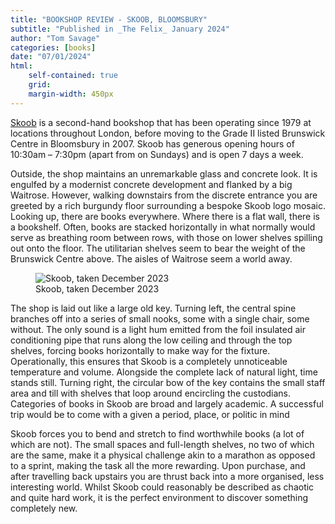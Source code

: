 ```yaml
---
title: "BOOKSHOP REVIEW - SKOOB, BLOOMSBURY"
subtitle: "Published in _The Felix_ January 2024"
author: "Tom Savage"
categories: [books]
date: "07/01/2024"
html: 
    self-contained: true
    grid: 
    margin-width: 450px
---
```


[Skoob](https://skoob.com) is a second-hand bookshop that has been operating since 1979 at locations throughout London, before moving to the Grade II listed Brunswick Centre in Bloomsbury in 2007. Skoob has generous opening hours of 10:30am – 7:30pm (apart from on Sundays) and is open 7 days a week.  

Outside, the shop maintains an unremarkable glass and concrete look. It is engulfed by a modernist concrete development and flanked by a big Waitrose. However, walking downstairs from the discrete entrance you are greeted by a rich burgundy floor surrounding a bespoke Skoob logo mosaic. Looking up, there are books everywhere. Where there is a flat wall, there is a bookshelf. Often, books are stacked horizontally in what normally would serve as breathing room between rows, with those on lower shelves spilling out onto the floor. The utilitarian shelves seem to bear the weight of the Brunswick Centre above. The aisles of Waitrose seem a world away.  

::: column-margin
![Skoob, taken December 2023](skoob.webp)
:::

The shop is laid out like a large old key. Turning left, the central spine branches off into a series of small nooks, some with a single chair, some without. The only sound is a light hum emitted from the foil insulated air conditioning pipe that runs along the low ceiling and through the top shelves, forcing books horizontally to make way for the fixture. Operationally, this ensures that Skoob is a completely unnoticeable temperature and volume. Alongside the complete lack of natural light, time stands still. Turning right, the circular bow of the key contains the small staff area and till with shelves that loop around encircling the custodians. Categories of books in Skoob are broad and largely academic. A successful trip would be to come with a given a period, place, or politic in mind



Skoob forces you to bend and stretch to find worthwhile books (a lot of which are not). The small spaces and full-length shelves, no two of which are the same, make it a physical challenge akin to a marathon as opposed to a sprint, making the task all the more rewarding. Upon purchase, and after travelling back upstairs you are thrust back into a more organised, less interesting world. Whilst Skoob could reasonably be described as chaotic and quite hard work, it is the perfect environment to discover something completely new. 